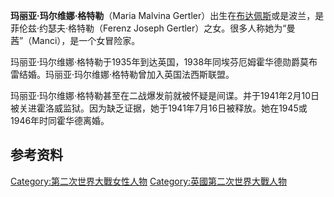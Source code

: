 {{Infobox person
| name        = 玛丽亚·玛尔维娜·格特勒，玛丽亚·玛尔维娜· 霍华德,  埃芬厄姆霍华德夫人
| image       = 
| alt         = 
| caption     = 
| birth_name  = 玛丽亚·玛尔维娜·格特勒{{r|debrett|page=557}}
| birth_date  = 
| birth_place = 布达佩斯或波兰
| death_date  = 不明
| death_place = 
| nationality = 匈牙利{{r|guard}}
| other_names = 曼茜（Manci）
| occupation  = 女冒险家
| known_for   = 
}}

'''玛丽亚·玛尔维娜·格特勒'''（Maria Malvina Gertler）出生在[[布达佩斯|布达佩斯]]{{r|tel}}或是波兰{{r|guard}}，是菲伦兹·约瑟夫·格特勒（Ferenz Joseph Gertler）之女{{r|debrett|page=557}}。很多人称她为“曼茜”（Manci），是一个女冒险家。

玛丽亚·玛尔维娜·格特勒于1935年到达英国，1938年同埃芬厄姆霍华德勋爵莫布雷结婚{{r|debrett|page=557}}。玛丽亚·玛尔维娜·格特勒曾加入英国法西斯联盟{{r|julie|page=311}}。

玛丽亚·玛尔维娜·格特勒甚至在二战爆发前就被怀疑是间谍。并于1941年2月10日被关进霍洛威监狱。因为缺乏证据，她于1941年7月16日被释放。她在1945{{r|guard}}或1946年时同霍华德离婚{{r|debrett|page=557}}。
==参考资料==
{{reflist|refs=

<ref name=debrett>Charles Kidd; David Williamson (eds.) (2003). [https://books.google.it/books?id=mCQrAQAAIAAJ ''Debrett's Peerage and Baronetage]. London: Macmillan; New York: St. Martin's. ISBN 9780333545775.</ref>

<ref name=guard>Richard Norton-Taylor (4 September 2006). [http://www.theguardian.com/uk/2006/sep/04/secondworldwar.world Life and loves of peer's wife suspected of being war spy]. ''The Guardian''. Accessed May 2015.</ref>

<ref name =julie>Julie V. Gottlieb (2003). [https://books.google.it/books?id=4z6yVqP1NHYC&pg=PA311 ''Feminine Fascism: Women in Britain's Fascist Movement, 1923–45'']. London: I.B. Tauris. ISBN 9781860649189.</ref>

<ref name=tel>Ben Fenton (4 September 2006). [http://www.telegraph.co.uk/news/1527955/Penniless-spy-who-slept-her-way-to-the-top.html Penniless 'spy' who slept her way to the top]. ''The Daily Telegraph''. Accessed May 2015.</ref>


}}
{{Authority control}}
{{DEFAULTSORT:Gertler}}
[[Category:第二次世界大戰女性人物|Category:第二次世界大戰女性人物]]
[[Category:英國第二次世界大戰人物|Category:英國第二次世界大戰人物]]